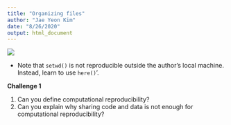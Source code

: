 ```yaml
---
title: "Organizing files"
author: "Jae Yeon Kim"
date: "8/26/2020"
output: html_document
---
```


![](https://github.com/dlab-berkeley/efficient-reproducible-project-management-in-R/blob/master/misc/rstats.png?raw=true)

- Note that `setwd()` is not reproducible outside the author's local machine. Instead, learn to use `here()`'.

**Challenge 1**

1. Can you define computational reproducibility? 
2. Can you explain why sharing code and data is not enough for computational reproducibility? 
